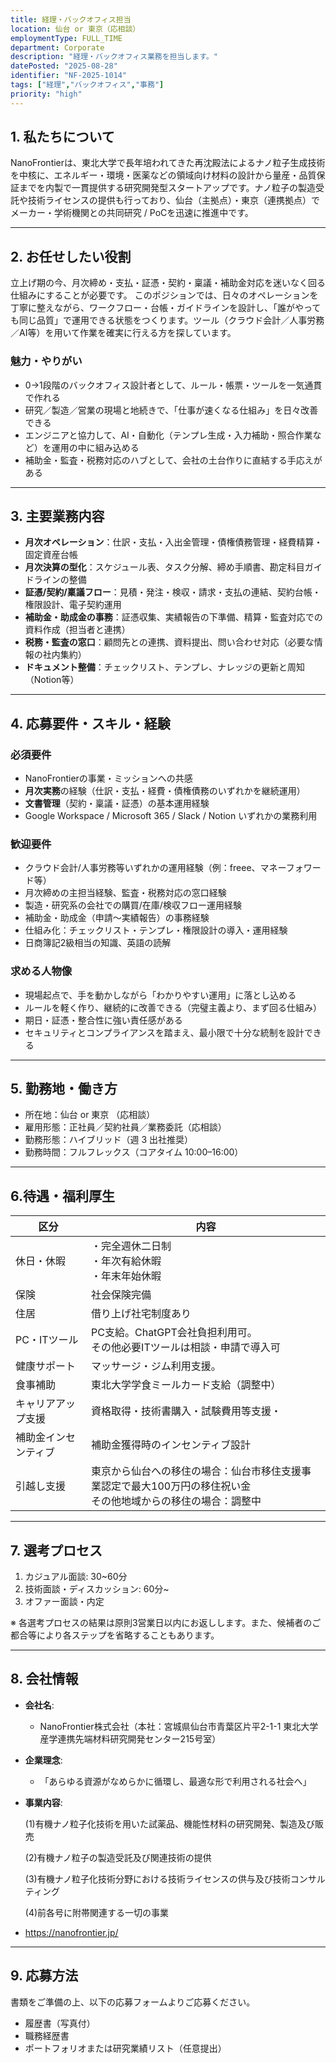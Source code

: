 ```yaml
---
title: 経理・バックオフィス担当
location: 仙台 or 東京（応相談）
employmentType: FULL_TIME
department: Corporate
description: "経理・バックオフィス業務を担当します。"
datePosted: "2025-08-28"
identifier: "NF-2025-1014"
tags: ["経理","バックオフィス","事務"]
priority: "high"
---
```



## 1. 私たちについて

NanoFrontierは、東北大学で長年培われてきた再沈殿法によるナノ粒子生成技術を中核に、エネルギー・環境・医薬などの領域向け材料の設計から量産・品質保証までを内製で一貫提供する研究開発型スタートアップです。ナノ粒子の製造受託や技術ライセンスの提供も行っており、仙台（主拠点）・東京（連携拠点）でメーカー・学術機関との共同研究 / PoCを迅速に推進中です。

---

## 2. **お任せしたい役割**

立上げ期の今、月次締め・支払・証憑・契約・稟議・補助金対応を迷いなく回る仕組みにすることが必要です。
このポジションでは、日々のオペレーションを丁寧に整えながら、ワークフロー・台帳・ガイドラインを設計し、「誰がやっても同じ品質」で運用できる状態をつくります。ツール（クラウド会計／人事労務／AI等）を用いて作業を確実に行える方を探しています。

### 魅力・やりがい

- 0→1段階のバックオフィス設計者として、ルール・帳票・ツールを一気通貫で作れる
- 研究／製造／営業の現場と地続きで、「仕事が速くなる仕組み」を日々改善できる
- エンジニアと協力して、AI・自動化（テンプレ生成・入力補助・照合作業など）を運用の中に組み込める
- 補助金・監査・税務対応のハブとして、会社の土台作りに直結する手応えがある

---

## 3. 主要業務内容

- **月次オペレーション**：仕訳・支払・入出金管理・債権債務管理・経費精算・固定資産台帳
- **月次決算の型化**：スケジュール表、タスク分解、締め手順書、勘定科目ガイドラインの整備
- **証憑/契約/稟議フロー**：見積・発注・検収・請求・支払の連結、契約台帳・権限設計、電子契約運用
- **補助金・助成金の事務**：証憑収集、実績報告の下準備、精算・監査対応での資料作成（担当者と連携）
- **税務・監査の窓口**：顧問先との連携、資料提出、問い合わせ対応（必要な情報の社内集約）
- **ドキュメント整備**：チェックリスト、テンプレ、ナレッジの更新と周知（Notion等）

---

## 4. 応募要件・スキル・経験

### 必須要件

- NanoFrontierの事業・ミッションへの共感
- **月次実務**の経験（仕訳・支払・経費・債権債務のいずれかを継続運用）
- **文書管理**（契約・稟議・証憑）の基本運用経験
- Google Workspace / Microsoft 365 / Slack / Notion いずれかの業務利用

### 歓迎要件

- クラウド会計/人事労務等いずれかの運用経験（例：freee、マネーフォワード等）
- 月次締めの主担当経験、監査・税務対応の窓口経験
- 製造・研究系の会社での購買/在庫/検収フロー運用経験
- 補助金・助成金（申請～実績報告）の事務経験
- 仕組み化：チェックリスト・テンプレ・権限設計の導入・運用経験
- 日商簿記2級相当の知識、英語の読解

### 求める人物像

- 現場起点で、手を動かしながら「わかりやすい運用」に落とし込める
- ルールを軽く作り、継続的に改善できる（完璧主義より、まず回る仕組み）
- 期日・証憑・整合性に強い責任感がある
- セキュリティとコンプライアンスを踏まえ、最小限で十分な統制を設計できる

---

## 5. 勤務地・働き方

- 所在地：仙台 or 東京 （応相談）
- 雇用形態：正社員／契約社員／業務委託（応相談）
- 勤務形態：ハイブリッド（週 3 出社推奨）
- 勤務時間：フルフレックス（コアタイム 10:00–16:00）

---

## 6.待遇・福利厚生

| 区分 | 内容 |
| --- | --- |
| 休日・休暇 | ・完全週休二日制<br/>・年次有給休暇<br/>・年末年始休暇 |
| 保険 | 社会保険完備 |
| 住居 | 借り上げ社宅制度あり |
| PC・ITツール | PC支給。ChatGPT会社負担利用可。<br/>その他必要ITツールは相談・申請で導入可 |
| 健康サポート | マッサージ・ジム利用支援。 |
| 食事補助 | 東北大学学食ミールカード支給（調整中） |
| キャリアアップ支援 | 資格取得・技術書購入・試験費用等支援・ |
| 補助金インセンティブ | 補助金獲得時のインセンティブ設計 |
| 引越し支援 | 東京から仙台への移住の場合：仙台市移住支援事業認定で最大100万円の移住祝い金<br/>その他地域からの移住の場合：調整中 |

---

## 7. 選考プロセス

1. カジュアル面談: 30~60分
2. 技術面談・ディスカッション: 60分~
3. オファー面談・内定

※ 各選考プロセスの結果は原則3営業日以内にお返しします。また、候補者のご都合等により各ステップを省略することもあります。

---

## 8. 会社情報

- **会社名**:
    - NanoFrontier株式会社（本社：宮城県仙台市青葉区片平2-1-1 東北大学産学連携先端材料研究開発センター215号室）
- **企業理念**:
    - 「あらゆる資源がなめらかに循環し、最適な形で利用される社会へ」
- **事業内容**:
    
    (1)有機ナノ粒子化技術を用いた試薬品、機能性材料の研究開発、製造及び販売
    
    (2)有機ナノ粒子の製造受託及び関連技術の提供
    
    (3)有機ナノ粒子化技術分野における技術ライセンスの供与及び技術コンサルティング
    
    (4)前各号に附帯関連する一切の事業
    
- https://nanofrontier.jp/

---

## 9. 応募方法

書類をご準備の上、以下の応募フォームよりご応募ください。

- 履歴書（写真付）
- 職務経歴書
- ポートフォリオまたは研究業績リスト（任意提出）



